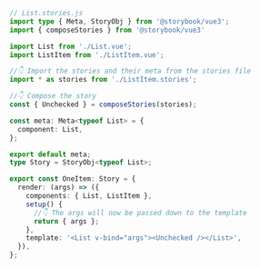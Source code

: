 ```ts
// List.stories.js
import type { Meta, StoryObj } from '@storybook/vue3';
import { composeStories } from '@storybook/vue3'

import List from './List.vue';
import ListItem from './ListItem.vue';

//👇 Import the stories and their meta from the stories file
import * as stories from './ListItem.stories';

//👇 Compose the story
const { Unchecked } = composeStories(stories);

const meta: Meta<typeof List> = {
  component: List,
};

export default meta;
type Story = StoryObj<typeof List>;

export const OneItem: Story = {
  render: (args) => ({
    components: { List, ListItem },
    setup() {
      //👇 The args will now be passed down to the template
      return { args };
    },
    template: '<List v-bind="args"><Unchecked /></List>',
  }),
};
```
